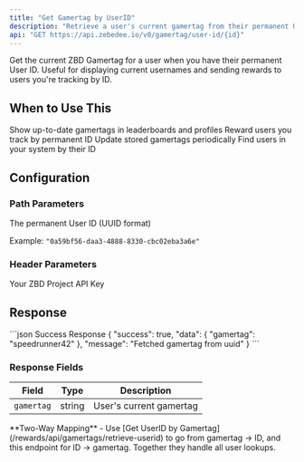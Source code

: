 ```yaml
---
title: "Get Gamertag by UserID"
description: "Retrieve a user's current gamertag from their permanent User ID"
api: "GET https://api.zebedee.io/v0/gamertag/user-id/{id}"
---
```


Get the current ZBD Gamertag for a user when you have their permanent User ID. Useful for displaying current usernames and sending rewards to users you're tracking by ID.

## When to Use This

<CardGroup cols={2}>
  <Card title="Display Current Names" icon="user">
    Show up-to-date gamertags in leaderboards and profiles
  </Card>
  <Card title="Send Rewards by ID" icon="gift">
    Reward users you track by permanent ID
  </Card>
  <Card title="Sync Databases" icon="filter">
    Update stored gamertags periodically
  </Card>
  <Card title="User Lookups" icon="shield-check">
    Find users in your system by their ID
  </Card>
</CardGroup>

## Configuration

### Path Parameters

<ParamField required path="id" type="string">
  The permanent User ID (UUID format)
  
  Example: `"0a59bf56-daa3-4888-8330-cbc02eba3a6e"`
</ParamField>

### Header Parameters

<ParamField required header="apikey" type="string">
  Your ZBD Project API Key
</ParamField>

## Response

<ResponseExample>
```json Success Response
{
  "success": true,
  "data": {
    "gamertag": "speedrunner42"
  },
  "message": "Fetched gamertag from uuid"
}
```
</ResponseExample>

### Response Fields

| Field | Type | Description |
|-------|------|-------------|
| `gamertag` | string | User's current gamertag |

<Note>
  **Two-Way Mapping** - Use [Get UserID by Gamertag](/rewards/api/gamertags/retrieve-userid) to go from gamertag → ID, and this endpoint for ID → gamertag. Together they handle all user lookups.
</Note>